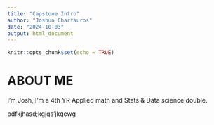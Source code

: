 ```yaml
---
title: "Capstone Intro"
author: "Joshua Charfauros"
date: "2024-10-03"
output: html_document
---
```


```r
knitr::opts_chunk$set(echo = TRUE)
```

# ABOUT ME

I'm Josh, I'm a 4th YR Applied math and Stats & Data science double.

pdfkjhasd;kgjqs'jkqewg

